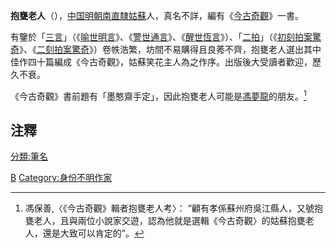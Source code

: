 '''抱甕老人'''（{{bd|?||?||}}），[[中国|中国]][[明朝|明朝]][[南直隸|南直隸]][[苏州|姑蘇]]人，真名不詳，編有《[[今古奇觀|今古奇觀]]》一書。

有鑒於「[[三言|三言]]」（《[[喻世明言|喻世明言]]》、《[[警世通言|警世通言]]》、《[[醒世恆言|醒世恆言]]》）、「[[二拍|二拍]]」（《[[初刻拍案驚奇|初刻拍案驚奇]]》、《[[二刻拍案驚奇|二刻拍案驚奇]]》）卷帙浩繁，坊間不易購得且良莠不齊，抱甕老人選出其中佳作四十篇編成《今古奇觀》，姑蘇笑花主人為之作序。出版後大受讀者歡迎，歷久不衰。

《今古奇觀》書前題有「墨憨齋手定」，因此抱甕老人可能是[[馮夢龍|馮夢龍]]的朋友。<ref>馮保善,〈《今古奇觀》輯者抱甕老人考〉： “顧有孝係蘇州府吳江縣人，又號抱甕老人，且與兩位小說家交遊，認為他就是選輯《今古奇觀〉的姑蘇抱甕老人，還是大致可以肯定的”。</ref>

==注釋==
{{reflist}}
[[Category:明朝作家|B]]
[[分類:筆名|分類:筆名]]
[[Category:身份不明作家|Category:身份不明作家]]